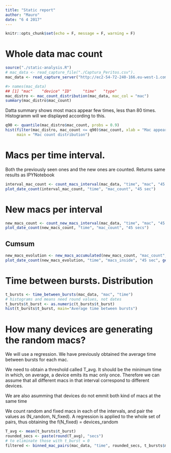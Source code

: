 ```yaml
---
title: "Static report"
author: "Mauro"
date: "6 4 2017"
---
```


```r
knitr::opts_chunk$set(echo = F, message = F, warning = F)
```

# Whole data mac count
```r
source("./static-analysis.R")
# mac_data <- read_capture_file("./Captura_Peritos.csv").
mac_data <- read_capture_server("http://ec2-54-72-240-166.eu-west-1.compute.amazonaws.com:3000/macs")

#> names(mac_data)
## [1] "mac"    "device" "ID"     "time"   "type"  
mac_distro <- mac_count_distribution(mac_data, mac_col = "mac")
summary(mac_distro$mac_count)
```
Datta summary shows most macs appear few times, less than 80 times. Histogramm will we displayed according to this.
```r
q90 <- quantile(mac_distro$mac_count, probs = 0.9)
hist(filter(mac_distro, mac_count <= q90)$mac_count, xlab = "Mac appearances",
     main = "Mac count distribution")
```

# Macs per time interval. 
Both the previously seen ones and the new ones are counted. Returns same results as IPYNotebook
```r
interval_mac_count <- count_macs_interval(mac_data, "time", "mac", "45 sec")
plot_date_count(interval_mac_count, "time", "mac_count", "45 sec")
```

# New macs per interval
```r
new_macs_count <- count_new_macs_interval(mac_data, "time", "mac", "45 sec")
plot_date_count(new_macs_count, "time", "mac_count", "45 secs")
```

## Cumsum
```r
new_macs_evolution <- new_macs_accumulated(new_macs_count, "mac_count", "time")
plot_date_count(new_macs_evolution, "time", "macs_inside", "45 sec", geom_line())
```
# Time between bursts. Distribution
```r
t_bursts <- time_between_bursts(mac_data, "mac", "time")
# histograms and means need round values, not dates
t_bursts$t_burst <- as.numeric(t_bursts$t_burst)
hist(t_bursts$t_burst, main="Average time between bursts")
```

# How many devices are generating the random macs?
We will use a regression. We have previously obtained the average time between bursts for each mac. 

We need to obtain a threshold called T_avg. It should be the minimum time in which, on average, a device emits its mac only once. Therefore we can assume that all different macs in that interval correspond to different devices.

We are also asumming that devices do not emmit both kind of macs at the same time

We count random and fixed macs in each of the intervals, and pair the values as (N_random, N_fixed). A regression is applied to the whole set of pairs, thus obtaining the f(N_fixed) = devices_random

```r
T_avg <- mean(t_bursts$t_burst)
rounded_secs <- paste(round(T_avg), "secs")
# to eliminate those with t_burst = 0
filtered <- binned_mac_pairs(mac_data, "time", rounded_secs, t_bursts$mac)


```